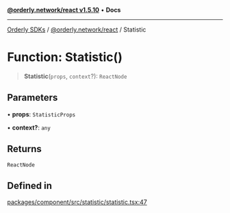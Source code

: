 [**@orderly.network/react v1.5.10**](/sdks/tech-doc/@orderly.network/react/README) • **Docs**

***

[Orderly SDKs](/sdks/tech-doc/packages) / [@orderly.network/react](/sdks/tech-doc/@orderly.network/react/README) / Statistic

# Function: Statistic()

> **Statistic**(`props`, `context`?): `ReactNode`

## Parameters

• **props**: `StatisticProps`

• **context?**: `any`

## Returns

`ReactNode`

## Defined in

[packages/component/src/statistic/statistic.tsx:47](https://github.com/OrderlyNetwork/js-sdk/blob/554ae704783e3b83c40bb234a899e8f02987d9b6/packages/component/src/statistic/statistic.tsx#L47)
